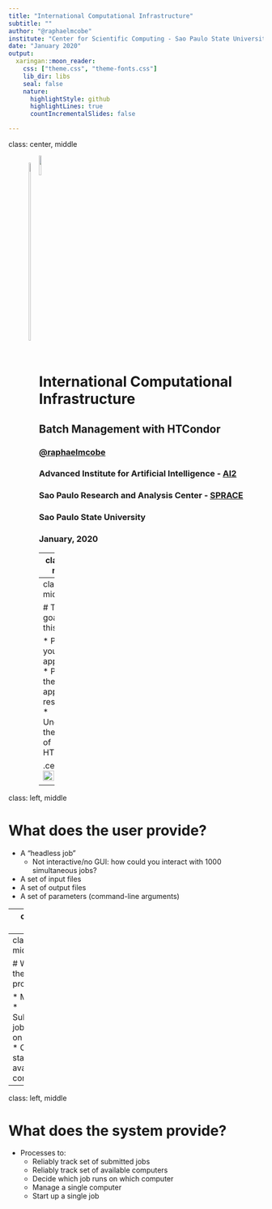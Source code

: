 ```yaml
---
title: "International Computational Infrastructure"
subtitle: ""
author: "@raphaelmcobe"
institute: "Center for Scientific Computing - Sao Paulo State University"
date: "January 2020"
output:
  xaringan::moon_reader:
    css: ["theme.css", "theme-fonts.css"]
    lib_dir: libs
    seal: false
    nature:
      highlightStyle: github
      highlightLines: true
      countIncrementalSlides: false

---
```

class: center, middle

<div style="float:left; text-align:left; margin-left:8%">
  <img src="images/ai2_logo_256h-1.png" style="width:30%;"/>
</div>
<div>
  <img src="images/spracelogo.png" style="width:10%;"/>
</div>

# International Computational Infrastructure
## Batch Management with HTCondor
### <a href="mailto:raphaelmcobe@gmail.com">@raphaelmcobe</a>
### Advanced Institute for Artificial Intelligence - <a href="https://advancedinstitute.ai" taget="_blank">AI2</a>
### Sao Paulo Research and Analysis Center - <a href="https://sprace.org.br" target="_blank">SPRACE</a>
### Sao Paulo State University
### January, 2020

---
class: left, middle

# Special thanks

* The organizers for the invitation;
* Rob Quick and the OSG team for most of the material used in this presentation;

---
class: left, middle

# The goals for this lecture

* Profiling your application
* Picking the appropriate resources
* Understand the basics of HTCondor

.center[<img src="images/condor.jpg" style="width: 50%;"/>]

---
class: left, middle

# What does the user provide?
* A “headless job”
  * Not interactive/no GUI: how could you interact with 1000 simultaneous jobs?
* A set of input files
* A set of output files
* A set of parameters (command-line arguments)

---
class: left, middle

# What does the user provide?
* Requirements:
  * Ex: My job requires at least 2GB of RAM
  * Ex: My job requires Linux
* Control/Policy:
  * Ex: Send me email when the job is done
  * Ex: Job 2 is more important than Job 1
  * Ex: Kill my job if it runs for more than 6 hours
  
---
class: left, middle

# What does the system provide? 

* Methods to:
  * Submit/Cancel job
  * Check on state of job
  * Check on state of available computers
  
---
class: left, middle

# What does the system provide? 
* Processes to:
  * Reliably track set of submitted jobs
  * Reliably track set of available computers
  * Decide which job runs on which computer
  * Manage a single computer
  * Start up a single job
